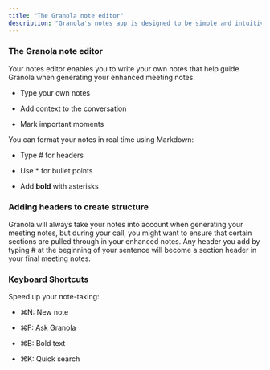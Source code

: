 ```yaml
---
title: "The Granola note editor"
description: "Granola's notes app is designed to be simple and intuitive"
---
```


### The Granola note editor

Your notes editor enables you to write your own notes that help guide Granola when generating your enhanced meeting notes.&#x20;

* Type your own notes

* Add context to the conversation

* Mark important moments

You can format your notes in real time using Markdown:&#x20;

* Type # for headers

* Use \* for bullet points

* Add **bold** with asterisks

### Adding headers to create structure

Granola will always take your notes into account when generating your meeting notes, but during your call, you might want to ensure that certain sections are pulled through in your enhanced notes. Any header you add by typing # at the beginning of your sentence will become a section header in your final meeting notes.&#x20;

### Keyboard Shortcuts

Speed up your note-taking:

* ⌘N: New note

* ⌘F: Ask Granola

* ⌘B: Bold text

* ⌘K: Quick search